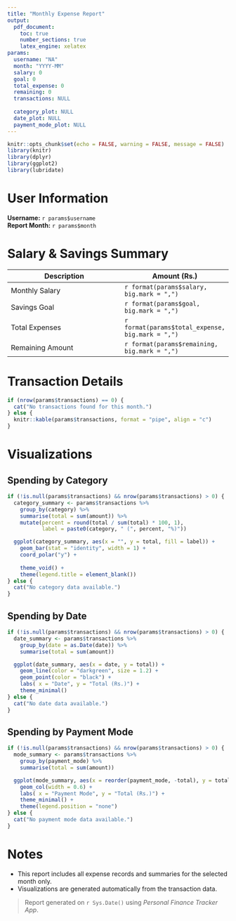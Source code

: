 ---
title: "Monthly Expense Report"
output:
  pdf_document:
    toc: true
    number_sections: true
    latex_engine: xelatex
params:
  username: "NA"
  month: "YYYY-MM"
  salary: 0
  goal: 0
  total_expense: 0
  remaining: 0
  transactions: NULL
   
  category_plot: NULL
  date_plot: NULL
  payment_mode_plot: NULL
---

```{r setup, include=FALSE}
knitr::opts_chunk$set(echo = FALSE, warning = FALSE, message = FALSE)
library(knitr)
library(dplyr)
library(ggplot2)
library(lubridate)
```

# User Information

**Username:** `r params$username`  
**Report Month:** `r params$month`

# Salary & Savings Summary

| Description        | Amount (Rs.)     |
|--------------------|------------------|
| Monthly Salary     | `r format(params$salary, big.mark = ",")` |
| Savings Goal       | `r format(params$goal, big.mark = ",")` |
| Total Expenses     | `r format(params$total_expense, big.mark = ",")` |
| Remaining Amount   | `r format(params$remaining, big.mark = ",")` |

\newpage

# Transaction Details

```{r transaction_table}
if (nrow(params$transactions) == 0) {
  cat("No transactions found for this month.")
} else {
  knitr::kable(params$transactions, format = "pipe", align = "c")
}
```

\newpage

# Visualizations


## Spending by Category

```{r category_plot, fig.align='center', fig.height=5}
if (!is.null(params$transactions) && nrow(params$transactions) > 0) {
  category_summary <- params$transactions %>%
    group_by(category) %>%
    summarise(total = sum(amount)) %>%
    mutate(percent = round(total / sum(total) * 100, 1),
           label = paste0(category, " (", percent, "%)"))

  ggplot(category_summary, aes(x = "", y = total, fill = label)) +
    geom_bar(stat = "identity", width = 1) +
    coord_polar("y") +
    
    theme_void() +
    theme(legend.title = element_blank())
} else {
  cat("No category data available.")
}
```

\newpage

## Spending by Date

```{r date_plot, fig.align='center', fig.height=5}
if (!is.null(params$transactions) && nrow(params$transactions) > 0) {
  date_summary <- params$transactions %>%
    group_by(date = as.Date(date)) %>%
    summarise(total = sum(amount))

  ggplot(date_summary, aes(x = date, y = total)) +
    geom_line(color = "darkgreen", size = 1.2) +
    geom_point(color = "black") +
    labs( x = "Date", y = "Total (Rs.)") +
    theme_minimal()
} else {
  cat("No date data available.")
}
```

\newpage

## Spending by Payment Mode

```{r payment_mode_plot, fig.align='center', fig.height=5}
if (!is.null(params$transactions) && nrow(params$transactions) > 0) {
  mode_summary <- params$transactions %>%
    group_by(payment_mode) %>%
    summarise(total = sum(amount))

  ggplot(mode_summary, aes(x = reorder(payment_mode, -total), y = total, fill = payment_mode)) +
    geom_col(width = 0.6) +
    labs( x = "Payment Mode", y = "Total (Rs.)") +
    theme_minimal() +
    theme(legend.position = "none")
} else {
  cat("No payment mode data available.")
}

```

\newpage

# Notes

- This report includes all expense records and summaries for the selected month only.  
- Visualizations are generated automatically from the transaction data.

> Report generated on `r Sys.Date()` using *Personal Finance Tracker App*.
